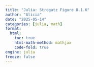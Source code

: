 ```yaml
---
title: "Julia: Strogatz Figure 8.1.6"
author: "Alicia"
date: "2025-05-14"
categories: [julia, math]
format:
  html:
    toc: true
    html-math-method: mathjax
    code-fold: true
engine: julia
freeze: false
---
```


